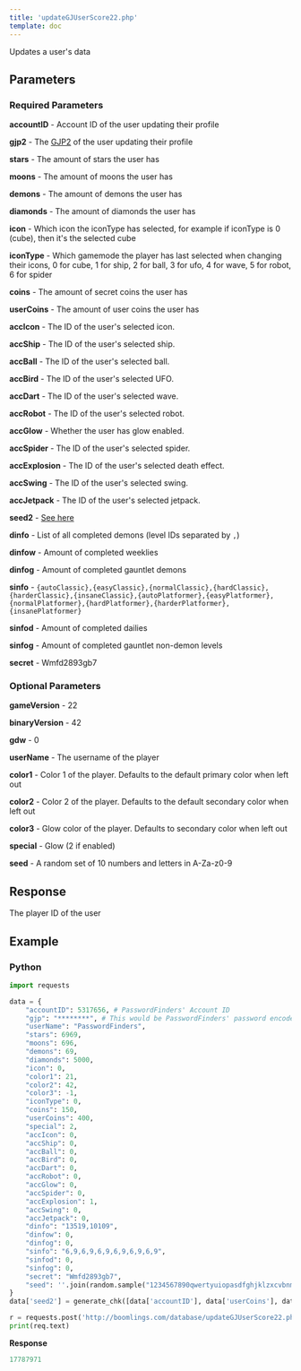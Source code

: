 ```yaml
---
title: 'updateGJUserScore22.php'
template: doc
---
```


Updates a user's data

## Parameters

### Required Parameters

**accountID** - Account ID of the user updating their profile

**gjp2** - The [GJP2](/topics/encryption/gjp) of the user updating their profile

**stars** - The amount of stars the user has

**moons** - The amount of moons the user has

**demons** - The amount of demons the user has

**diamonds** - The amount of diamonds the user has

**icon** - Which icon the iconType has selected, for example if iconType is 0 (cube), then it's the selected cube

**iconType** - Which gamemode the player has last selected when changing their icons, 0 for cube, 1 for ship, 2 for ball, 3 for ufo, 4 for wave, 5 for robot, 6 for spider

**coins** - The amount of secret coins the user has

**userCoins** - The amount of user coins the user has

**accIcon** - The ID of the user's selected icon.

**accShip** - The ID of the user's selected ship.

**accBall** - The ID of the user's selected ball.

**accBird** - The ID of the user's selected UFO.

**accDart** - The ID of the user's selected wave.

**accRobot** - The ID of the user's selected robot.

**accGlow** - Whether the user has glow enabled.

**accSpider** - The ID of the user's selected spider.

**accExplosion** - The ID of the user's selected death effect.

**accSwing** - The ID of the user's selected swing.

**accJetpack** - The ID of the user's selected jetpack.

**seed2** - [See here](/topics/encryption/chk?id=user-profile)

**dinfo** - List of all completed demons (level IDs separated by `,`)

**dinfow** - Amount of completed weeklies

**dinfog** - Amount of completed gauntlet demons

**sinfo** - `{autoClassic},{easyClassic},{normalClassic},{hardClassic},{harderClassic},{insaneClassic},{autoPlatformer},{easyPlatformer},{normalPlatformer},{hardPlatformer},{harderPlatformer},{insanePlatformer}`

**sinfod** - Amount of completed dailies

**sinfog** - Amount of completed gauntlet non-demon levels

**secret** - Wmfd2893gb7

### Optional Parameters

**gameVersion** - 22

**binaryVersion** - 42

**gdw** - 0

**userName** - The username of the player

**color1** - Color 1 of the player. Defaults to the default primary color when left out

**color2** - Color 2 of the player. Defaults to the default secondary color when left out

**color3** - Glow color of the player. Defaults to secondary color when left out

**special** - Glow (2 if enabled)

**seed** - A random set of 10 numbers and letters in A-Za-z0-9

## Response

The player ID of the user

## Example

### **Python**

```py
import requests

data = {
    "accountID": 5317656, # PasswordFinders' Account ID
    "gjp": "********", # This would be PasswordFinders' password encoded with GJP encryption
    "userName": "PasswordFinders",
    "stars": 6969,
    "moons": 696,
    "demons": 69,
    "diamonds": 5000,
    "icon": 0,
    "color1": 21,
    "color2": 42,
    "color3": -1,
    "iconType": 0,
    "coins": 150,
    "userCoins": 400,
    "special": 2,
    "accIcon": 0,
    "accShip": 0,
    "accBall": 0,
    "accBird": 0,
    "accDart": 0,
    "accRobot": 0,
    "accGlow": 0,
    "accSpider": 0,
    "accExplosion": 1,
    "accSwing": 0,
    "accJetpack": 0,
    "dinfo": "13519,10109",
    "dinfow": 0,
    "dinfog": 0,
    "sinfo": "6,9,6,9,6,9,6,9,6,9,6,9",
    "sinfod": 0,
    "sinfog": 0,
    "secret": "Wmfd2893gb7",
    "seed": ''.join(random.sample("1234567890qwertyuiopasdfghjklzxcvbnmQWERTYUIOPASDFGHJKLZXCVBNM", 10))
}
data['seed2'] = generate_chk([data['accountID'], data['userCoins'], data['demons'], data['stars'], data['coins'], data['iconType'], data['icon'], data['diamonds'], data['accIcon'], data['accShip'], data['accBall'], data['accBird'], data['accDart'], data['accRobot'], data['accGlow'], data['accSpider'], data['accExplosion'], len(data['dinfo']), data['dinfow'], data['dinfog'], data['sinfo'], data['sinfod'], data['sinfog']], "85271", "xI35fsAapCRg")

r = requests.post('http://boomlings.com/database/updateGJUserScore22.php', data=data)
print(req.text)
```

**Response**
```py
17787971
```